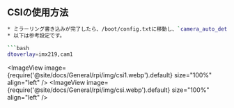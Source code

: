 ## CSIの使用方法

```bash
* ミラーリング書き込みが完了したら、/boot/config.txtに移動し、`camera_auto_detect=1`を見つけ、それを`camera_auto_detect=0`に変更してから、カメラのモデルに合わせて設定を追加します。
* 以下は参考設定です。

```bash
dtoverlay=imx219,cam1
```

<ImageView image={require('@site/docs/General/rpi/img/csi1.webp').default} size="100%" align="left" />
<ImageView image={require('@site/docs/General/rpi/img/csi.webp').default} size="100%" align="left" />
```